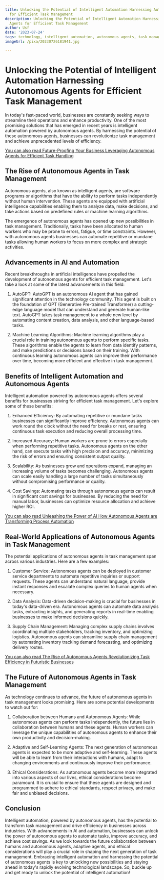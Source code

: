 ```yaml
---
title: Unlocking the Potential of Intelligent Automation Harnessing Autonomous Agents
  for Efficient Task Management
description: Unlocking the Potential of Intelligent Automation Harnessing Autonomous
  Agents for Efficient Task Management
author: Usf
date: '2023-07-24'
tags: technology, intelligent automation, autonomous agents, task management, efficiency
imageUrl: /pixa/20230726181941.jpg

---
```

# Unlocking the  Potential of Intelligent Automation Harnessing Autonomous Agents for Efficient Task Management

In today's fast-paced world, businesses are constantly seeking ways to streamline their operations and enhance productivity. One  of the  most  promising solutions that has emerged in recent years is intelligent  automation powered by autonomous agents. By harnessing the potential of these autonomous agents, businesses can revolutionize task management and achieve unprecedented levels  of efficiency.

[You can  also  read Future-Proofing Your Business Leveraging Autonomous Agents for Efficient Task Handling](Future-Proofing%20Your%20Business%20Leveraging%20Autonomous%20Agents%20for%20Efficient%20Task%20Handling)


## The Rise of Autonomous  Agents in Task  Management

Autonomous agents, also known as intelligent agents, are software programs or algorithms that have the ability to perform  tasks  independently without human intervention. These agents are equipped with artificial  intelligence capabilities enabling them to analyze data, make decisions, and take actions based on predefined rules or machine learning algorithms.

The  emergence  of autonomous agents  has opened up new possibilities in task management. Traditionally, tasks have been allocated to human workers who may be prone to errors,  fatigue, or time  constraints. However, with autonomous agents businesses can automate repetitive or  mundane tasks allowing human workers to focus on more complex and  strategic activities.

## Advancements in AI and Automation

Recent breakthroughs in artificial intelligence have propelled the development  of autonomous agents for efficient task management. Let's take a look at some of the latest advancements in this field:

1. AutoGPT:  AutoGPT is an autonomous AI agent that has gained significant attention in the technology community.  This agent is built on the foundation of GPT (Generative Pre-trained Transformer) a cutting-edge language model  that can understand and generate human-like text. AutoGPT takes  task management to a whole new level  by automating content creation, data analysis, and other language-based tasks.

2. Machine Learning  Algorithms: Machine learning algorithms play a crucial role in  training autonomous agents to perform specific tasks. These algorithms enable the agents to learn from data identify patterns, and make predictions or decisions based on their training.  With continuous learning autonomous agents can improve their performance over time, becoming more efficient and effective  in  task  management.

## Benefits of Intelligent Automation and Autonomous Agents

Intelligent automation powered by autonomous agents offers several benefits for businesses striving for efficient task management. Let's explore some of these benefits:

1. Enhanced Efficiency: By automating repetitive  or mundane tasks businesses can significantly improve efficiency. Autonomous agents can work round the  clock without the need for  breaks or  rest, ensuring continuous task execution and reducing overall processing time.

2. Increased Accuracy: Human workers are prone to errors  especially when performing repetitive tasks. Autonomous  agents on the other hand, can execute tasks with high precision  and accuracy, minimizing the risk of errors and ensuring consistent output quality.

3. Scalability: As businesses grow and operations expand, managing an increasing volume of tasks becomes challenging. Autonomous agents can scale easily handling a large number of tasks  simultaneously without compromising performance or quality.

4. Cost Savings: Automating tasks through autonomous agents can result in significant cost savings for businesses. By  reducing the need for manual  labor, businesses  can optimize resource allocation and  achieve higher ROI.

[You can also read Unleashing  the Power of AI How Autonomous Agents are Transforming Process Automation](Unleashing%20the%20Power%20of%20AI%20How%20Autonomous%20Agents%20are%20Transforming%20Process%20Automation)


## Real-World Applications of Autonomous Agents in Task Management

The  potential  applications of autonomous agents  in task management span across various industries. Here are a few examples:

1. Customer Service:  Autonomous agents can be deployed in  customer service departments to automate repetitive inquiries or support requests. These  agents can understand natural language, provide instant responses and escalate complex queries to human  agents when necessary.

2. Data Analysis:  Data-driven decision-making is crucial for businesses in today's data-driven era. Autonomous agents can automate data analysis tasks, extracting insights,  and generating reports in real-time enabling businesses to make informed  decisions  quickly.

3. Supply Chain Management: Managing complex  supply chains involves coordinating  multiple stakeholders, tracking inventory, and optimizing  logistics. Autonomous agents can streamline supply chain management by automating inventory tracking demand forecasting, and optimizing delivery routes.

[You can also read The Rise of Autonomous Agents Revolutionizing Task Efficiency in Futuristic Businesses](The%20Rise%20of%20Autonomous%20Agents%20Revolutionizing%20Task%20Efficiency%20in%20Futuristic%20Businesses)


## The Future of Autonomous Agents in Task Management

As technology continues to advance, the future of  autonomous agents in task  management  looks promising. Here  are some potential developments to watch out  for:

1.  Collaboration between Humans  and Autonomous  Agents: While autonomous agents  can perform tasks  independently,  the future lies  in collaboration between humans and  these agents. Human workers can leverage the  unique capabilities of autonomous agents to enhance their  own productivity and decision-making.

2. Adaptive and Self-Learning Agents: The next generation of autonomous agents  is expected to  be more adaptive and self-learning. These agents will be able to learn from their interactions with humans, adapt to changing environments and continuously improve their performance.

3. Ethical Considerations: As autonomous  agents become  more integrated into  various  aspects of  our lives, ethical considerations become paramount. It is crucial to ensure  that these agents are designed and programmed to adhere to ethical standards,  respect privacy, and make fair and unbiased decisions.

## Conclusion

Intelligent automation, powered by autonomous agents, has the potential to transform task management and drive efficiency in businesses across industries. With advancements in AI and automation, businesses can unlock the power of autonomous agents to automate tasks, improve  accuracy, and achieve cost savings. As we look towards the future collaboration between humans and autonomous agents, adaptive agents, and ethical  considerations will play a  crucial role in  shaping  the  next generation of task management. Embracing intelligent automation and harnessing the potential of autonomous agents is  key to unlocking new possibilities  and staying ahead in today's rapidly evolving technological landscape. So, buckle up and get ready to unlock the potential of intelligent automation!